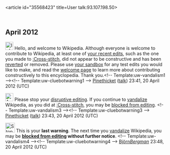 <article id="35568423" title=User talk:93.107.198.50>
	<talkpage id="35568423" title="User talk:93.107.198.50">
== April 2012 == 
[[File:Information.svg|25px|alt=|link=]] Hello, and welcome to Wikipedia. Although everyone is welcome to contribute to Wikipedia, at least one of [[Special:Contributions/93.107.198.50|your recent edits]], such as the one you made to [[:Cross-stitch]], did not appear to be constructive and has been [[Help:Reverting|reverted]] or removed. Please use [[Special:MyPage/sandbox|your sandbox]] for any test edits you would like to make, and read the [[Wikipedia:Welcoming committee/Welcome to Wikipedia|welcome page]] to learn more about contributing constructively to this encyclopedia. Thank you.&lt;!-- Template:uw-vandalism1 --&gt;&lt;!-- Template:uw-cluebotwarning1 --&gt;  [[User:Pinethicket|Pinethicket]] ([[User talk:Pinethicket|talk]]) 23:41, 20 April 2012 (UTC)

[[File:Ambox warning pn.svg|25px|alt=|link=]] Please stop your [[Wikipedia:Disruptive editing|disruptive editing]]. If you continue to [[Wikipedia:Vandalism|vandalize]] Wikipedia, as you did at [[:Cross-stitch]], you may be [[Wikipedia:Blocking policy|blocked from editing]]. &lt;!-- Template:uw-vandalism3 --&gt;&lt;!-- Template:uw-cluebotwarning3 --&gt;  [[User:Pinethicket|Pinethicket]] ([[User talk:Pinethicket|talk]]) 23:43, 20 April 2012 (UTC)

[[Image:Stop hand nuvola.svg|30px|alt=|link=]] This is your '''last warning'''. The next time you [[Wikipedia:Vandalism|vandalize]] Wikipedia, you may be '''[[Wikipedia:Blocking policy|blocked from editing]] without further notice'''. &lt;!-- Template:uw-vandalism4 --&gt;&lt;!-- Template:uw-cluebotwarning4 --&gt; [[user:BjörnBergman|Björn]][[user talk:BjörnBergman|''Bergman'']] 23:48, 20 April 2012 (UTC)
	</talkpage>
</article>